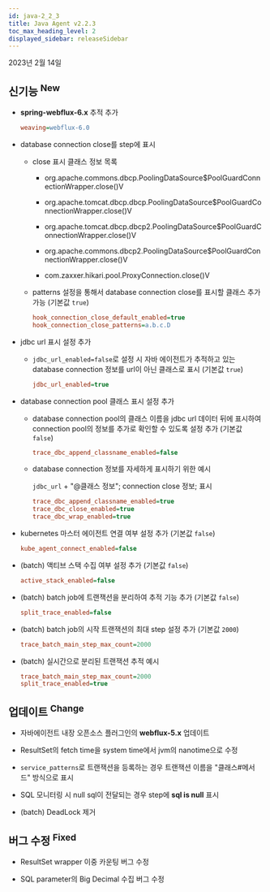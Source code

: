 ```yaml
---
id: java-2_2_3
title: Java Agent v2.2.3
toc_max_heading_level: 2
displayed_sidebar: releaseSidebar
---
```


2023년 2월 14일

## 신기능 <sup><Status>New</Status></sup>

- **spring-webflux-6.x** 추적 추가

  ```ini title='whatap.conf'
  weaving=webflux-6.0
  ```
    
- database connection close를 step에 표시

  - close 표시 클래스 정보 목록

      - org.apache.commons.dbcp.PoolingDataSource$PoolGuardConnectionWrapper.close()V
      
      - org.apache.tomcat.dbcp.dbcp.PoolingDataSource$PoolGuardConnectionWrapper.close()V
      
      - org.apache.tomcat.dbcp.dbcp2.PoolingDataSource$PoolGuardConnectionWrapper.close()V
      
      - org.apache.commons.dbcp2.PoolingDataSource$PoolGuardConnectionWrapper.close()V
      
      - com.zaxxer.hikari.pool.ProxyConnection.close()V

  - patterns 설정을 통해서 database connection close를 표시할 클래스 추가 가능 (기본값 `true`)

    ```ini title='whatap.conf'
    hook_connection_close_default_enabled=true
    hook_connection_close_patterns=a.b.c.D
    ```

- jdbc url 표시 설정 추가

  - `jdbc_url_enabled=false`로 설정 시 자바 에이전트가 추적하고 있는 database connection 정보를 url이 아닌 클래스로 표시 (기본값 `true`)

    ```ini title='whatap.conf'
    jdbc_url_enabled=true
    ```
        
- database connection pool 클래스 표시 설정 추가

  - database connection pool의 클래스 이름을 jdbc url 데이터 뒤에 표시하여 connection pool의 정보를 추가로 확인할 수 있도록 설정 추가 (기본값 `false`)

    ```ini title='whatap.conf'
    trace_dbc_append_classname_enabled=false
    ```

  - database connection 정보를 자세하게 표시하기 위한 예시
  
    `jdbc_url` + "@클래스 정보"; connection close 정보; 표시

    ```ini title='whatap.conf'
    trace_dbc_append_classname_enabled=true
    trace_dbc_close_enabled=true
    trace_dbc_wrap_enabled=true
    ```

- kubernetes 마스터 에이전트 연결 여부 설정 추가 (기본값 `false`)

  ```ini title='whatap.conf'
  kube_agent_connect_enabled=false
  ```


- (batch) 액티브 스택 수집 여부 설정 추가 (기본값 `false`)

  ```ini title='whatap.conf'
  active_stack_enabled=false
  ```

- (batch) batch job에 트랜잭션을 분리하여 추적 기능 추가 (기본값 `false`)

  ```ini title='whatap.conf'
  split_trace_enabled=false
  ```

- (batch) batch job의 시작 트랜잭션의 최대 step 설정 추가 (기본값 `2000`)

  ```ini title='whatap.conf'
  trace_batch_main_step_max_count=2000
  ```

- (batch) 실시간으로 분리된 트랜잭션 추적 예시
    
  ```ini title='whatap.conf'
  trace_batch_main_step_max_count=2000
  split_trace_enabled=true
  ```


## 업데이트 <sup><Status>Change</Status></sup>

- 자바에이전트 내장 오픈소스 플러그인의 **webflux-5.x** 업데이트

- ResultSet의 fetch time을 system time에서 jvm의 nanotime으로 수정

- `service_patterns`로 트랜잭션을 등록하는 경우 트랜잭션 이름을 "클래스#메서드" 방식으로 표시

- SQL 모니터링 시 null sql이 전달되는 경우 step에 **sql is null** 표시

- (batch) DeadLock 제거


## 버그 수정 <sup><Status>Fixed</Status></sup>

- ResultSet wrapper 이중 카운팅 버그 수정

- SQL parameter의 Big Decimal 수집 버그 수정